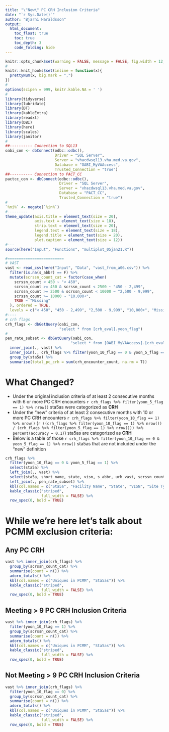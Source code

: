 ```yaml
---
title: "\"New\" PC CRH Inclusion Criteria"
date: "`r Sys.Date()`"
author: "Bjarni Haraldsson"
output: 
  html_document:
    toc_float: true
    toc: true
    toc_depth: 3
    code_folding: hide
---
```


```r
knitr::opts_chunk$set(warning = FALSE, message = FALSE, fig.width = 12, fig.height = 12)
#
knitr::knit_hooks$set(inline = function(x){
  prettyNum(x, big.mark = ",")
})
#
options(scipen = 999, knitr.kable.NA = ' ')
#
library(tidyverse)
library(lubridate)
library(DT)
library(kableExtra)
library(readxl)
library(DBI)
library(here)
library(scales)
library(janitor)
#
##---------- Connection to SQL13
oabi_con <- dbConnect(odbc::odbc(),
                      Driver = "SQL Server",
                      Server = "vhacdwsql13.vha.med.va.gov",
                      Database = "OABI_MyVAAccess",
                      Trusted_Connection = "true")
##---------- Connection to PACT_CC
pactcc_con <- dbConnect(odbc::odbc(),
                        Driver = "SQL Server",
                        Server = "vhacdwsql13.vha.med.va.gov",
                        Database = "PACT_CC",
                        Trusted_Connection = "true")
#
`%ni%` <- negate(`%in%`)
#---------
theme_update(axis.title = element_text(size = 20),
             axis.text = element_text(size = 18),
             strip.text = element_text(size = 20),
             legend.text = element_text(size = 18),
             legend.title = element_text(size = 20),
             plot.caption = element_text(size = 12))
#---
source(here("Input", "Functions", "multiplot_05jan21.R"))
```

```r
#=========================
# VAST
vast <- read_csv(here("Input", "Data", "vast_from_a06.csv")) %>%
  filter(is.na(s_abbr) == F) %>%
  mutate(scrssn_count_cat = factor(case_when(
    scrssn_count < 450 ~ "< 450",
    scrssn_count >= 450 & scrssn_count < 2500 ~ "450 - 2,499",
    scrssn_count >= 2500 & scrssn_count < 10000 ~ "2,500 - 9,999",
    scrssn_count >= 10000 ~ "10,000+",
    TRUE ~ "Missing"
  ), ordered = TRUE,
  levels = c("< 450", "450 - 2,499", "2,500 - 9,999", "10,000+", "Missing")))
#----
# crh flags
crh_flags <- dbGetQuery(oabi_con,
                        "select * from [crh_eval].yoon_flag")
#
pen_rate_subset <- dbGetQuery(oabi_con,
                             "select * from [OABI_MyVAAccess].[crh_eval].crh_penRate_month") %>%
  inner_join(., vast) %>%
  inner_join(., crh_flags %>% filter(yoon_10_flag == 0 & yoon_5_flag == 1)) %>%
  group_by(sta5a) %>%
  summarise(total_pc_crh = sum(crh_encounter_count, na.rm = T))
```

# What Changed?  
* Under the original inclusion criteria of at least 2 consecutive months with 6 or more PC CRH encounters `r crh_flags %>% filter(yoon_5_flag == 1) %>% nrow()` sta5as were categorized as __CRH__
* Under the "new" criteria of at least 2 consecutive months with 10 or more PC CRH encounters `r crh_flags %>% filter(yoon_10_flag == 1) %>% nrow()` (`r ((crh_flags %>% filter(yoon_10_flag == 1) %>% nrow()) / (crh_flags %>% filter(yoon_5_flag == 1) %>% nrow())) %>% percent(accuracy = 0.1)`) sta5as are categorized as __CRH__
* Below is a table of those `r crh_flags %>% filter(yoon_10_flag == 0 & yoon_5_flag == 1) %>% nrow()` sta5as that are not included under the "new" definition

```r

crh_flags %>% 
  filter(yoon_10_flag == 0 & yoon_5_flag == 1) %>%
  select(sta5a) %>%
  left_join(., vast) %>%
  select(sta5a, short_name, state, visn, s_abbr, urh_vast, scrssn_count_cat) %>%
  left_join(., pen_rate_subset) %>%
  kbl(col.names = c("Sta5a", "Facility Name", "State", "VISN", "Site Type", "URH", "Uniques", "Total PC CRH Encounters")) %>%
  kable_classic("striped",
                full_width = FALSE) %>%
  row_spec(0, bold = TRUE)
```

# While we're here let's talk about PCMM exclusion criteria:  

## Any PC CRH  
```r
vast %>% inner_join(crh_flags) %>%
  group_by(scrssn_count_cat) %>%
  summarise(count = n()) %>%
  adorn_totals() %>%
  kbl(col.names = c("Uniques in PCMM", "Sta5as")) %>%
  kable_classic("striped",
                full_width = FALSE) %>%
  row_spec(0, bold = TRUE)
```

## Meeting > 9 PC CRH Inclusion Criteria  
```r
vast %>% inner_join(crh_flags) %>%
  filter(yoon_10_flag == 1) %>%
  group_by(scrssn_count_cat) %>%
  summarise(count = n()) %>%
  adorn_totals() %>%
  kbl(col.names = c("Uniques in PCMM", "Sta5as")) %>%
  kable_classic("striped",
                full_width = FALSE) %>%
  row_spec(0, bold = TRUE)
```

## Not Meeting > 9 PC CRH Inclusion Criteria  
```r
vast %>% inner_join(crh_flags) %>%
  filter(yoon_10_flag == 0) %>%
  group_by(scrssn_count_cat) %>%
  summarise(count = n()) %>%
  adorn_totals() %>%
  kbl(col.names = c("Uniques in PCMM", "Sta5as")) %>%
  kable_classic("striped",
                full_width = FALSE) %>%
  row_spec(0, bold = TRUE)
```